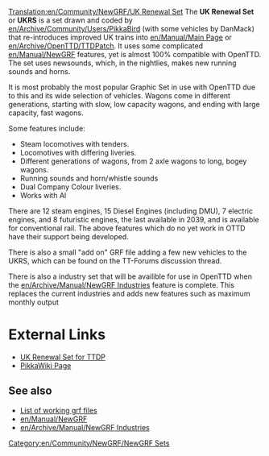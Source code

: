[[Translation:en/Community/NewGRF/UK Renewal Set]]
{{en/Community/NewGRF/Infobox NewGRF|setname= UK Renewal Set
|screenshot= en/Manual/Newgrfexampless.png
|artist= Pikkabird
|coder= Pikkabird
|focus= en/Community/NewGRF/Addons Trains
|homepage= www.pikkarail.com/ttdp/ukrs/index.htm
|homepagename= UK Renewal Set for TTDP
|copyright= presumably copyrighted
}}
The '''UK Renewal Set''' or '''UKRS''' is a set drawn and coded by [[en/Archive/Community/Users/PikkaBird]] (with some vehicles by DanMack) that re-introduces improved UK trains into [[en/Manual/Main Page]] or [[en/Archive/OpenTTD/TTDPatch]]. It uses some complicated [[en/Manual/NewGRF]] features, yet is almost 100% compatible with OpenTTD. The set uses newsounds, which, in the nightlies, makes new running sounds and horns.

It is most probably the most popular Graphic Set in use with OpenTTD due to this and its wide selection of vehicles. Wagons come in different generations, starting with slow, low capacity wagons, and ending with large capacity, fast wagons.

Some features include:
*Steam locomotives with tenders.
*Locomotives with differing liveries.
*Different generations of wagons, from 2 axle wagons to long, bogey wagons.
*Running sounds and horn/whistle sounds
*Dual Company Colour liveries.
*Works with AI

There are 12 steam engines, 15 Diesel Engines (including DMU), 7 electric engines, and 8 futuristic engines, the last available in 2039, and is available for conventional rail. The above features which do no yet work in OTTD have their support being developed.

There is also a small "add on" GRF file adding a few new vehicles to the UKRS, which can be found on the TT-Forums discussion thread.

There is also a industry set that will be availible for use in OpenTTD when the [[en/Archive/Manual/NewGRF Industries]] feature is complete. This replaces the current industries and adds new features such as maximum monthly output

= External Links =
*[http://www.pikkarail.com/ttdp/ukrs/ UK Renewal Set for TTDP]
*[http://users.tt-forums.net/pikka/wiki/index.php/UK_Renewal_Set PikkaWiki Page]
== See also ==
*[[en/Community/NewGRF/Main Page|List of working grf files]]
*[[en/Manual/NewGRF]]
*[[en/Archive/Manual/NewGRF Industries]]

[[Category:en/Community/NewGRF/NewGRF Sets]]